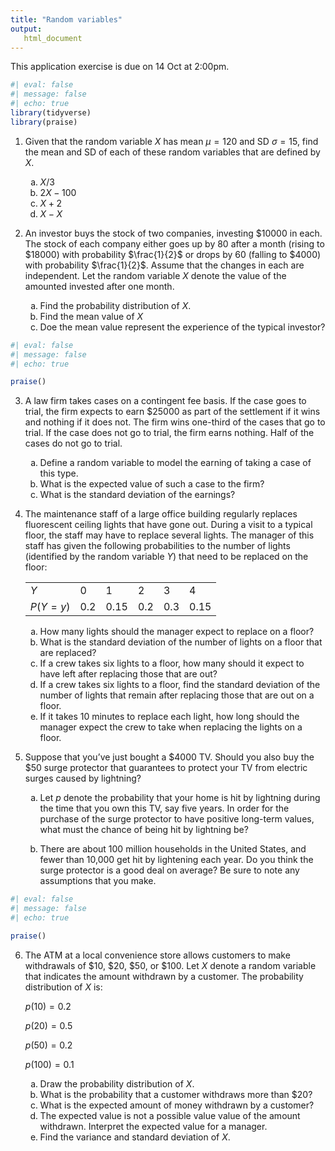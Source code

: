 ```yaml
---
title: "Random variables"
output: 
   html_document
---
```


::: callout-important
This application exercise is due on 14 Oct at 2:00pm.
:::

```r
#| eval: false
#| message: false
#| echo: true
library(tidyverse)
library(praise)
```

1.  Given that the random variable $X$ has mean $\mu = 120$ and SD $\sigma = 15$, find the mean and SD of each of these random variables that are defined by $X$.

    a.  $X/3$
    b.  $2X - 100$
    c.  $X+2$
    d.  $X-X$

2.  An investor buys the stock of two companies, investing $\$10000$ in each. The stock of each company either goes up by $80%$ after a month (rising to $\$18000$) with probability $\frac{1}{2}$ or drops by $60%$ (falling to $\$4000$) with probability $\frac{1}{2}$. Assume that the changes in each are independent. Let the random variable $X$ denote the value of the amounted invested after one month.

    a.  Find the probability distribution of $X$.
    b.  Find the mean value of $X$
    c.  Doe the mean value represent the experience of the typical investor?

```r
#| eval: false
#| message: false
#| echo: true

praise()
```

3.  A law firm takes cases on a contingent fee basis. If the case goes to trial, the firm expects to earn $\$25000$ as part of the settlement if it wins and nothing if it does not. The firm wins one-third of the cases that go to trial. If the case does not go to trial, the firm earns nothing. Half of the cases do not go to trial.

    a.  Define a random variable to model the earning of taking a case of this type.
    b.  What is the expected value of such a case to the firm?
    c.  What is the standard deviation of the earnings?

4.  The maintenance staff of a large office building regularly replaces fluorescent ceiling lights that have gone out. During a visit to a typical floor, the staff may have to replace several lights. The manager of this staff has given the following probabilities to the number of lights (identified by the random variable $Y$) that need to be replaced on the floor:

    |            |     |      |     |     |      |
    |------------|-----|------|-----|-----|------|
    | $Y$        | 0   | 1    | 2   | 3   | 4    |
    | $P(Y = y)$ | 0.2 | 0.15 | 0.2 | 0.3 | 0.15 |

    a.  How many lights should the manager expect to replace on a floor?
    b.  What is the standard deviation of the number of lights on a floor that are replaced?
    c.  If a crew takes six lights to a floor, how many should it expect to have left after replacing those that are out?
    d.  If a crew takes six lights to a floor, find the standard deviation of the number of lights that remain after replacing those that are out on a floor.
    e.  If it takes 10 minutes to replace each light, how long should the manager expect the crew to take when replacing the lights on a floor.

5.  Suppose that you've just bought a $\$4000$ TV. Should you also buy the $\$50$ surge protector that guarantees to protect your TV from electric surges caused by lightning?

    a.  Let $p$ denote the probability that your home is hit by lightning during the time that you own this TV, say five years. In order for the purchase of the surge protector to have positive long-term values, what must the chance of being hit by lightning be?

    b.  There are about 100 million households in the United States, and fewer than 10,000 get hit by lightening each year. Do you think the surge protector is a good deal on average? Be sure to note any assumptions that you make.

```r
#| eval: false
#| message: false
#| echo: true

praise()
```

6.  The ATM at a local convenience store allows customers to make withdrawals of $\$10$, $\$20$, $\$50$, or $\$100$. Let $X$ denote a random variable that indicates the amount withdrawn by a customer. The probability distribution of $X$ is:

    $p(10) = 0.2$

    $p(20) = 0.5$

    $p(50) = 0.2$

    $p(100) = 0.1$

    a.  Draw the probability distribution of $X$.
    b.  What is the probability that a customer withdraws more than $\$20$?
    c.  What is the expected amount of money withdrawn by a customer?
    d.  The expected value is not a possible value value of the amount withdrawn. Interpret the expected value for a manager.
    e.  Find the variance and standard deviation of $X$.
